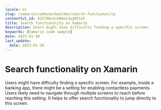 ```yaml
---
locale: nl
slug: /xamarin/codevoorbeelden/search-functionality
contentful_id: 625lRQutnVNAal3yyMICeF
title: Search functionality on Xamarin
description: Users might have difficulty finding a specific screen.
keywords: [Xamarin code sample]
date: 2023-01-30
last_update:
  date: 2023-01-30
---
```


# Search functionality on Xamarin

Users might have difficulty finding a specific screen. For example, inside a banking app, there might be a setting for enabling contactless payments. Users likely need to navigate through multiple screens to reach before reaching this setting. It helps to offer search functionality to jump directly to this screen.

<CodeSample id="screen-search" locale="nl" platform="xamarin"/>
